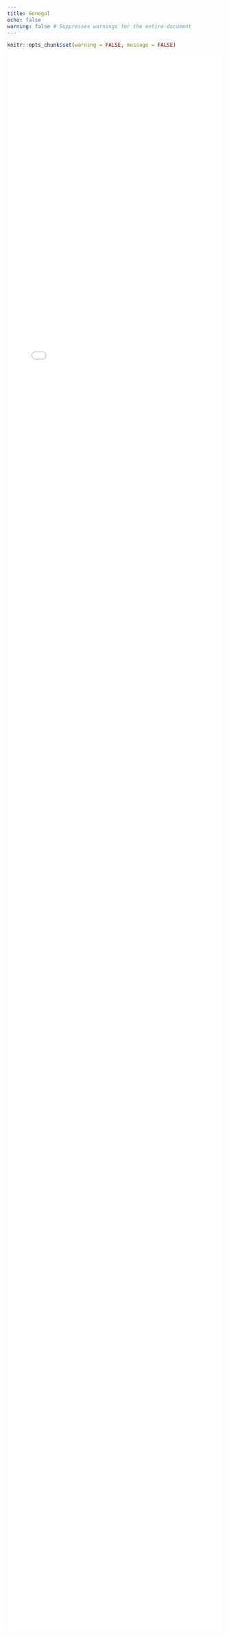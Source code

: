 ```yaml
---
title: Senegal
echo: false
warning: false # Suppresses warnings for the entire document
---
```

```r
knitr::opts_chunk$set(warning = FALSE, message = FALSE) 
```
<iframe src="Senegal_species_guide_2025-10-19.html" width="100%" height="94%" frameborder="0" allowfullscreen></iframe>
